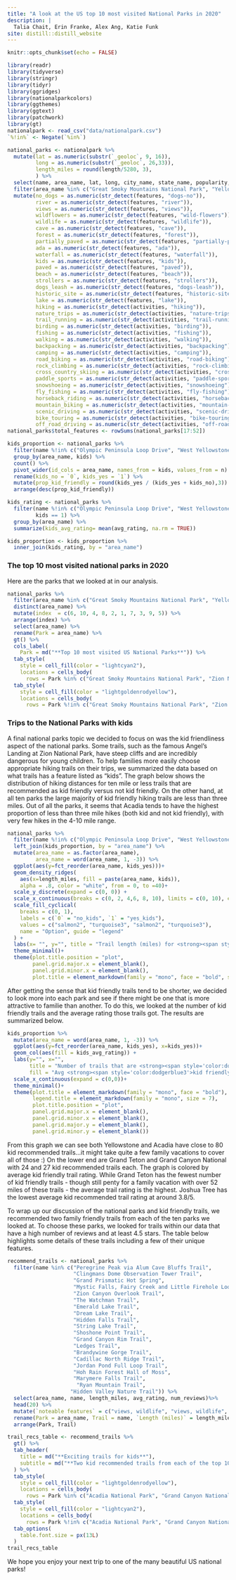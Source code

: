 ```yaml
---
title: "A look at the US top 10 most visited National Parks in 2020"
description: |
  Talia Chait, Erin Franke, Alex Ang, Katie Funk
site: distill::distill_website
---
```


```r
knitr::opts_chunk$set(echo = FALSE)
```

```r
library(readr)
library(tidyverse)
library(stringr)
library(tidyr)
library(ggridges)
library(nationalparkcolors)
library(ggthemes) 
library(ggtext)
library(patchwork)
library(gt)
nationalpark <- read_csv("data/nationalpark.csv")
`%!in%` <- Negate(`%in%`)

national_parks <- nationalpark %>%
  mutate(lat = as.numeric(substr(`_geoloc`, 9, 16)), 
         long = as.numeric(substr(`_geoloc`, 26,33)), 
         length_miles = round(length/5280, 3), 
         ) %>%
  select(name, area_name, lat, long, city_name, state_name, popularity, length_miles, elevation_gain, difficulty_rating, route_type, visitor_usage, avg_rating, num_reviews, features, activities) %>%
  filter(area_name %in% c("Great Smoky Mountains National Park", "Yellowstone National Park", "Zion National Park", "Rocky Mountain National Park", "Grand Teton National Park", "Grand Canyon National Park", "Cuyahoga Valley National Park", "Acadia National Park", "Olympic National Park", "Joshua Tree National Park")) %>%
  mutate(no_dogs = as.numeric(str_detect(features, "dogs-no")), 
         river = as.numeric(str_detect(features, "river")), 
         views = as.numeric(str_detect(features, "views")), 
         wildflowers = as.numeric(str_detect(features, "wild-flowers")), 
         wildlife = as.numeric(str_detect(features, "wildlife")), 
         cave = as.numeric(str_detect(features, "cave")), 
         forest = as.numeric(str_detect(features, "forest")), 
         partially_paved = as.numeric(str_detect(features, "partially-paved")), 
         ada = as.numeric(str_detect(features, "ada")), 
         waterfall = as.numeric(str_detect(features, "waterfall")), 
         kids = as.numeric(str_detect(features, "kids")), 
         paved = as.numeric(str_detect(features, "paved")), 
         beach = as.numeric(str_detect(features, "beach")), 
         strollers = as.numeric(str_detect(features, "strollers")), 
         dogs_leash = as.numeric(str_detect(features, "dogs-leash")), 
         historic_site = as.numeric(str_detect(features, "historic-site")), 
         lake = as.numeric(str_detect(features, "lake")), 
         hiking = as.numeric(str_detect(activities, "hiking")), 
         nature_trips = as.numeric(str_detect(activities, "nature-trips")), 
         trail_running = as.numeric(str_detect(activities, "trail-running")), 
         birding = as.numeric(str_detect(activities, "birding")), 
         fishing = as.numeric(str_detect(activities, "fishing")), 
         walking = as.numeric(str_detect(activities, "walking")), 
         backpacking = as.numeric(str_detect(activities, "backpacking")), 
         camping = as.numeric(str_detect(activities, "camping")), 
         road_biking = as.numeric(str_detect(activities, "road-biking")), 
         rock_climbing = as.numeric(str_detect(activities, "rock-climbing")), 
         cross_country_skiing = as.numeric(str_detect(activities, "cross-country-skiing")), 
         paddle_sports = as.numeric(str_detect(activities, "paddle-sports")), 
         snowshoeing = as.numeric(str_detect(activities, "snowshoeing")), 
         fly_fishing = as.numeric(str_detect(activities, "fly-fishing")), 
         horseback_riding = as.numeric(str_detect(activities, "horseback-riding")), 
         mountain_biking = as.numeric(str_detect(activities, "mountain-biking")), 
         scenic_driving = as.numeric(str_detect(activities, "scenic-driving")), 
         bike_touring = as.numeric(str_detect(activities, "bike-touring")), 
         off_road_driving = as.numeric(str_detect(activities, "off-road-driving")))
national_parks$total_features <- rowSums(national_parks[17:52])

kids_proportion <- national_parks %>%
  filter(name %!in% c("Olympic Peninsula Loop Drive", "West Yellowstone to Jackson Scenic Drive", "Joshua Tree National Park Scenic Drive")) %>%
  group_by(area_name, kids) %>%
  count() %>%
  pivot_wider(id_cols = area_name, names_from = kids, values_from = n) %>%
  rename(kids_no = `0`, kids_yes = `1`) %>%
  mutate(prop_kid_friendly = round(kids_yes / (kids_yes + kids_no),3)) %>%
  arrange(desc(prop_kid_friendly))

kids_rating <- national_parks %>%
  filter(name %!in% c("Olympic Peninsula Loop Drive", "West Yellowstone to Jackson Scenic Drive", "Joshua Tree National Park Scenic Drive"), 
         kids == 1) %>%
  group_by(area_name) %>%
  summarize(kids_avg_rating= mean(avg_rating, na.rm = TRUE))

kids_proportion <- kids_proportion %>%
  inner_join(kids_rating, by = "area_name")
```

### The top 10 most visited national parks in 2020

Here are the parks that we looked at in our analysis. 

```r
national_parks %>%
  filter(area_name %in% c("Great Smoky Mountains National Park", "Yellowstone National Park", "Zion National Park", "Rocky Mountain National Park", "Grand Teton National Park", "Grand Canyon National Park", "Cuyahoga Valley National Park", "Acadia National Park", "Olympic National Park", "Joshua Tree National Park")) %>%
  distinct(area_name) %>%
  mutate(index  = c(6, 10, 4, 8, 2, 1, 7, 3, 9, 5)) %>%
  arrange(index) %>%
  select(area_name) %>%
  rename(Park = area_name) %>%
  gt() %>%
  cols_label(
    Park = md("**Top 10 most visited US National Parks**")) %>%
  tab_style(
    style = cell_fill(color = "lightcyan2"),
    locations = cells_body(
      rows = Park %in% c("Great Smoky Mountains National Park", "Zion National Park", "Grand Teton National Park", "Olympic National Park", "Cuyahoga Valley National Park"))) %>%
  tab_style(
    style = cell_fill(color = "lightgoldenrodyellow"),
    locations = cells_body(
      rows = Park %!in% c("Great Smoky Mountains National Park", "Zion National Park", "Grand Teton National Park", "Olympic National Park", "Cuyahoga Valley National Park")))
```

### Trips to the National Parks with kids

A final national parks topic we decided to focus on was the kid friendliness aspect of the national parks. Some trails, such as the famous Angel’s Landing at Zion National Park, have steep cliffs and are incredibly dangerous for young children. To help families more easily choose appropriate hiking trails on their trips, we summarized the data based on what trails has a feature listed as “kids”. The graph below shows the distribution of hiking distances for ten mile or less trails that are recommended as kid friendly versus not kid friendly. On the other hand, at all ten parks the large majority of kid friendly hiking trails are less than three miles. Out of all the parks, it seems that Acadia tends to have the highest proportion of less than three mile hikes (both kid and not kid friendly), with very few hikes in the 4-10 mile range.

```r
national_parks %>%
  filter(name %!in% c("Olympic Peninsula Loop Drive", "West Yellowstone to Jackson Scenic Drive", "Joshua Tree National Park Scenic Drive")) %>%
  left_join(kids_proportion, by = "area_name") %>%
  mutate(area_name = as.factor(area_name), 
         area_name = word(area_name, 1, -3)) %>%
  ggplot(aes(y=fct_reorder(area_name, kids_yes)))+
  geom_density_ridges(
    aes(x=length_miles, fill = paste(area_name, kids)), 
    alpha = .8, color = "white", from = 0, to =40)+
  scale_y_discrete(expand = c(0, 0)) +
  scale_x_continuous(breaks = c(0, 2, 4,6, 8, 10), limits = c(0, 10), expand = c(0, 0)) +
  scale_fill_cyclical(
    breaks = c(0, 1),
    labels = c(`0` = "no_kids", `1` = "yes_kids"),
    values = c("salmon2", "turquoise3", "salmon2", "turquoise3"),
    name = "Option", guide = "legend"
  ) +
  labs(x= "", y="", title = "Trail length (miles) for <strong><span style='color:turquoise3'>kid</span></strong></b> versus <strong><span style='color:salmon2'>not kid</span></strong></b> recommended trails")+
  theme_minimal()+
  theme(plot.title.position = "plot", 
        panel.grid.major.x = element_blank(), 
        panel.grid.minor.x = element_blank(),
        plot.title = element_markdown(family = "mono", face = "bold", size = 10))
```

After getting the sense that kid friendly trails tend to be shorter, we decided to look more into each park and see if there might be one that is more attractive to familie than another. To do this, we looked at the number of kid friendly trails and the average rating those trails got. The results are summarized below. 

```r
kids_proportion %>%
  mutate(area_name = word(area_name, 1, -3)) %>%
  ggplot(aes(y=fct_reorder(area_name, kids_yes), x=kids_yes))+
  geom_col(aes(fill = kids_avg_rating)) + 
  labs(y="", x="", 
       title = "Number of trails that are <strong><span style='color:dodgerblue3'>kid friendly</span></strong></b>",
       fill = "Avg <strong><span style='color:dodgerblue3'>kid friendly</span></strong></b> \ntrail rating")+
  scale_x_continuous(expand = c(0,0))+
  theme_minimal()+
  theme(plot.title = element_markdown(family = "mono", face = "bold"),
        legend.title = element_markdown(family = "mono", size = 7),
        plot.title.position = "plot", 
        panel.grid.major.x = element_blank(), 
        panel.grid.minor.x = element_blank(), 
        panel.grid.major.y = element_blank(), 
        panel.grid.minor.y = element_blank())
```

From this graph we can see both Yellowstone and Acadia have close to 80 kid recommended trails...it might take quite a few family vacations to cover all of those :) On the lower end are Grand Teton and Grand Canyon National with 24 and 27 kid recommended trails each. The graph is colored by average kid friendly trail rating. While Grand Teton has the fewest number of kid friendly trails - though still penty for a family vacation with over 52 miles of these trails - the average trail rating is the highest. Joshua Tree has the lowest average kid recommended trail rating at around 3.8/5. 

To wrap up our discussion of the national parks and kid friendly trails, we recommended two family friendly trails from each of the ten parks we looked at. To choose these parks, we looked for trails within our data that have a high number of reviews and at least 4.5 stars. The table below highlights some details of these trails including a few of their unique features. 

```r
recommend_trails <- national_parks %>%
  filter(name %in% c("Peregrine Peak via Alum Cave Bluffs Trail", 
                     "Clingmans Dome Observation Tower Trail", 
                     "Grand Prismatic Hot Spring", 
                     "Mystic Falls, Fairy Creek and Little Firehole Loop", 
                     "Zion Canyon Overlook Trail", 
                     "The Watchman Trail", 
                     "Emerald Lake Trail", 
                     "Dream Lake Trail", 
                     "Hidden Falls Trail", 
                     "String Lake Trail", 
                     "Shoshone Point Trail", 
                     "Grand Canyon Rim Trail", 
                     "Ledges Trail", 
                     "Brandywine Gorge Trail", 
                     "Cadillac North Ridge Trail", 
                     "Jordan Pond Full Loop Trail", 
                     "Hoh Rain Forest Hall of Moss", 
                     "Marymere Falls Trail", 
                      "Ryan Mountain Trail", 
                    "Hidden Valley Nature Trail")) %>%
  select(area_name, name, length_miles, avg_rating, num_reviews)%>%
  head(20) %>%
  mutate(`noteable features` = c("views, wildlife", "views, wildlife", "hot springs, river", "hot springs, river, waterfall", "cave, trail running", "river, camping", "river, fishing, snowshoeing", "skiing, snowshoeing, rock climbing", "lake, beach, rock climbing, camping", "ada, beach, strollers, birding", "ada, strollers, birding, trail running", "ada, strollers", "historic site, trail running", "historic site, waterfall, river, fishing", "trail running, birding, wildlife", "lake, birding, trail running", "ada, strollers, camping, birding", "lake, waterfall, birding", "wildlife, views", "views, rock climbing, trail running")) %>%
  rename(Park = area_name, Trail = name, `Length (miles)` = length_miles, `Avg rating` = avg_rating, `Number reivews` = num_reviews, `Noteable features` = `noteable features`) %>%
  arrange(Park, Trail)

trail_recs_table <- recommend_trails %>%
  gt() %>%
  tab_header(
    title = md("**Exciting trails for kids**"),
    subtitle = md("**Two kid recommended trails from each of the top 10 most visited national parks**")
  ) %>%
  tab_style(
    style = cell_fill(color = "lightgoldenrodyellow"),
    locations = cells_body(
      rows = Park %in% c("Acadia National Park", "Grand Canyon National Park", "Great Smoky Mountains National Park", "Olympic National Park", "Yellowstone National Park"))) %>%
  tab_style(
    style = cell_fill(color = "lightcyan2"),
    locations = cells_body(
      rows = Park %!in% c("Acadia National Park", "Grand Canyon National Park", "Great Smoky Mountains National Park", "Olympic National Park", "Yellowstone National Park"))) %>%
  tab_options(
    table.font.size = px(13L)
  )
trail_recs_table
```

We hope you enjoy your next trip to one of the many beautiful US national parks! 
